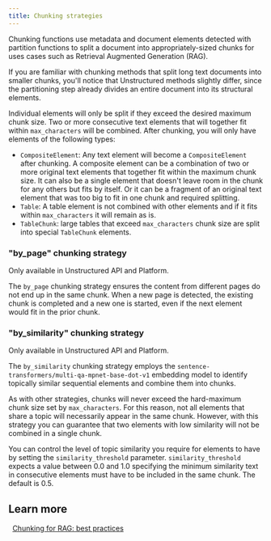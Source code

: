 ```yaml
---
title: Chunking strategies
---
```


Chunking functions use metadata and document elements detected with partition functions to split a document into
appropriately-sized chunks for uses cases such as Retrieval Augmented Generation (RAG).

If you are familiar with chunking methods that split long text documents into smaller chunks, you'll notice that
Unstructured methods slightly differ, since the partitioning step already divides an entire document into its structural elements.

Individual elements will only be split if they exceed the desired maximum chunk size. Two or more consecutive text elements
that will together fit within `max_characters` will be combined. After chunking, you will only have elements of the
following types:

* `CompositeElement`: Any text element will become a `CompositeElement` after chunking. A composite element can be a
combination of two or more original text elements that together fit within the maximum chunk size. It can also be a single
element that doesn't leave room in the chunk for any others but fits by itself. Or it can be a fragment of an original
text element that was too big to fit in one chunk and required splitting.
* `Table`:  A table element is not combined with other elements and if it fits within `max_characters` it will remain as is.
* `TableChunk`: large tables that exceed `max_characters` chunk size are split into special `TableChunk` elements.


<SharedChunkingStrategyBasic/>


<SharedChunkingStrategyByTitle/>

### "by_page" chunking strategy

Only available in Unstructured API and Platform.

The `by_page` chunking strategy ensures the content from different pages do not end up in the same chunk.
When a new page is detected, the existing chunk is completed and a new one is started, even if the next element would fit in the
prior chunk.

### "by_similarity" chunking strategy

Only available in Unstructured API and Platform.

The `by_similarity` chunking strategy employs the `sentence-transformers/multi-qa-mpnet-base-dot-v1` embedding model to
identify topically similar sequential elements and combine them into chunks.

As with other strategies, chunks will never exceed the hard-maximum chunk size set by `max_characters`. For this reason,
not all elements that share a topic will necessarily appear in the same chunk. However, with this strategy you can
guarantee that two elements with low similarity will not be combined in a single chunk.

You can control the level of topic similarity you require for elements to have by setting the `similarity_threshold` parameter.
`similarity_threshold` expects a value between 0.0 and 1.0 specifying the minimum similarity text in consecutive elements
must have to be included in the same chunk. The default is 0.5.

### 

## Learn more

<Icon icon="blog" />&nbsp;&nbsp;[Chunking for RAG: best practices](https://unstructured.io/blog/chunking-for-rag-best-practices)
